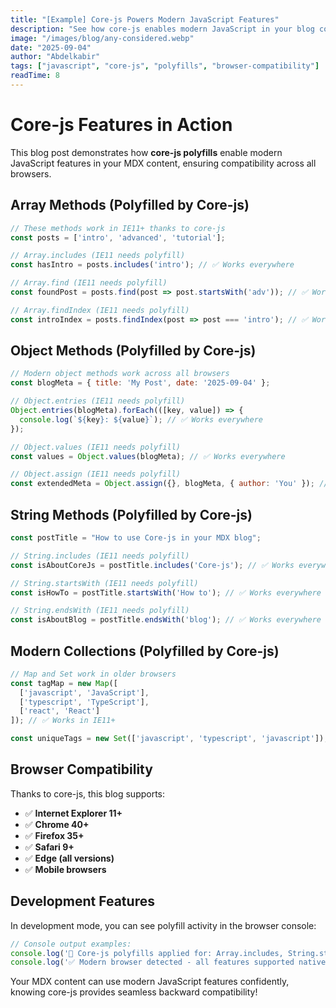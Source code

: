 ```yaml
---
title: "[Example] Core-js Powers Modern JavaScript Features"
description: "See how core-js enables modern JavaScript in your blog content, even on older browsers"
image: "/images/blog/any-considered.webp"
date: "2025-09-04"
author: "Abdelkabir"
tags: ["javascript", "core-js", "polyfills", "browser-compatibility"]
readTime: 8
---
```


# Core-js Features in Action

This blog post demonstrates how **core-js polyfills** enable modern JavaScript features in your MDX content, ensuring compatibility across all browsers.

## Array Methods (Polyfilled by Core-js)

```javascript
// These methods work in IE11+ thanks to core-js
const posts = ['intro', 'advanced', 'tutorial'];

// Array.includes (IE11 needs polyfill)
const hasIntro = posts.includes('intro'); // ✅ Works everywhere

// Array.find (IE11 needs polyfill)
const foundPost = posts.find(post => post.startsWith('adv')); // ✅ Works everywhere

// Array.findIndex (IE11 needs polyfill)
const introIndex = posts.findIndex(post => post === 'intro'); // ✅ Works everywhere
```

## Object Methods (Polyfilled by Core-js)

```javascript
// Modern object methods work across all browsers
const blogMeta = { title: 'My Post', date: '2025-09-04' };

// Object.entries (IE11 needs polyfill)
Object.entries(blogMeta).forEach(([key, value]) => {
  console.log(`${key}: ${value}`); // ✅ Works everywhere
});

// Object.values (IE11 needs polyfill)
const values = Object.values(blogMeta); // ✅ Works everywhere

// Object.assign (IE11 needs polyfill)
const extendedMeta = Object.assign({}, blogMeta, { author: 'You' }); // ✅ Works everywhere
```

## String Methods (Polyfilled by Core-js)

```javascript
const postTitle = "How to use Core-js in your MDX blog";

// String.includes (IE11 needs polyfill)
const isAboutCoreJs = postTitle.includes('Core-js'); // ✅ Works everywhere

// String.startsWith (IE11 needs polyfill)
const isHowTo = postTitle.startsWith('How to'); // ✅ Works everywhere

// String.endsWith (IE11 needs polyfill)
const isAboutBlog = postTitle.endsWith('blog'); // ✅ Works everywhere
```

## Modern Collections (Polyfilled by Core-js)

```javascript
// Map and Set work in older browsers
const tagMap = new Map([
  ['javascript', 'JavaScript'],
  ['typescript', 'TypeScript'],
  ['react', 'React']
]); // ✅ Works in IE11+

const uniqueTags = new Set(['javascript', 'typescript', 'javascript']); // ✅ Works in IE11+
```

## Browser Compatibility

Thanks to core-js, this blog supports:

- ✅ **Internet Explorer 11+**
- ✅ **Chrome 40+**
- ✅ **Firefox 35+**
- ✅ **Safari 9+**
- ✅ **Edge (all versions)**
- ✅ **Mobile browsers**

## Development Features

In development mode, you can see polyfill activity in the browser console:

```javascript
// Console output examples:
console.log('🔧 Core-js polyfills applied for: Array.includes, String.startsWith, Map');
console.log('✅ Modern browser detected - all features supported natively');
```

Your MDX content can use modern JavaScript features confidently, knowing core-js provides seamless backward compatibility!
